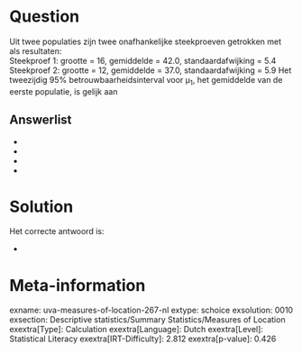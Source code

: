 Question
========

Uit twee populaties zijn twee onafhankelijke steekproeven getrokken met
als resultaten:\
Steekproef 1: grootte = 16, gemiddelde = 42.0, standaardafwijking = 5.4\
Steekproef 2: grootte = 12, gemiddelde = 37.0, standaardafwijking = 5.9
Het tweezijdig 95% betrouwbaarheidsinterval voor μ~1~, het gemiddelde
van de eerste populatie, is gelijk aan


Answerlist
----------

* 
* 
* 
* 

Solution
========

Het correcte antwoord is: 

* 

Meta-information
================
exname: uva-measures-of-location-267-nl
extype: schoice
exsolution: 0010
exsection: Descriptive statistics/Summary Statistics/Measures of Location
exextra[Type]: Calculation
exextra[Language]: Dutch
exextra[Level]: Statistical Literacy
exextra[IRT-Difficulty]: 2.812
exextra[p-value]: 0.426
